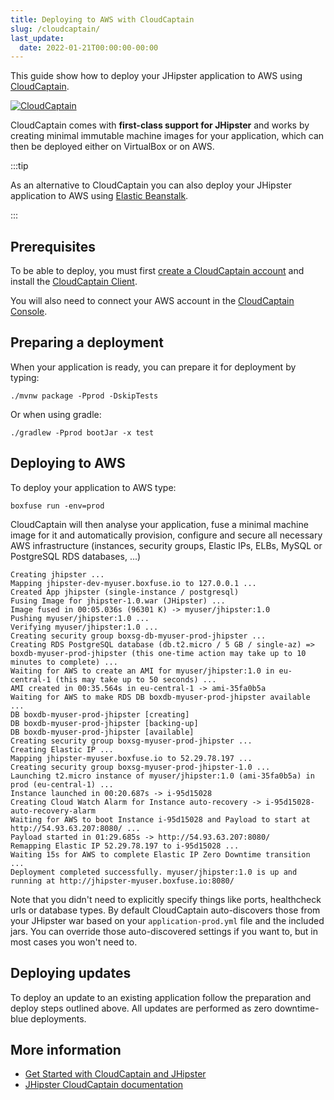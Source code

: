 ```yaml
---
title: Deploying to AWS with CloudCaptain
slug: /cloudcaptain/
last_update:
  date: 2022-01-21T00:00:00-00:00
---
```


This guide show how to deploy your JHipster application to AWS using [CloudCaptain](https://cloudcaptain.sh/).

[![CloudCaptain](/images/logo/logo-cloudcaptain.png)](https://cloudcaptain.sh/)

CloudCaptain comes with **first-class support for JHipster** and works by creating minimal immutable machine images for your application, which can then be deployed either on VirtualBox or on AWS.

:::tip

As an alternative to CloudCaptain you can also deploy your JHipster application to AWS using [Elastic Beanstalk](/aws).

:::


## Prerequisites

To be able to deploy, you must first [create a CloudCaptain account](https://console.cloudcaptain.sh) and install the [CloudCaptain Client](https://cloudcaptain.sh/getstarted/download).

You will also need to connect your AWS account in the [CloudCaptain Console](https://console.cloudcaptain.sh).


## Preparing a deployment

When your application is ready, you can prepare it for deployment by typing:

```shell
./mvnw package -Pprod -DskipTests
```

Or when using gradle:

```shell
./gradlew -Pprod bootJar -x test
```


## Deploying to AWS

To deploy your application to AWS type:

```shell
boxfuse run -env=prod
```

CloudCaptain will then analyse your application, fuse a minimal machine image for it and automatically provision, configure and secure all necessary
AWS infrastructure (instances, security groups, Elastic IPs, ELBs, MySQL or PostgreSQL RDS databases, ...)

```
Creating jhipster ...
Mapping jhipster-dev-myuser.boxfuse.io to 127.0.0.1 ...
Created App jhipster (single-instance / postgresql)
Fusing Image for jhipster-1.0.war (JHipster) ...
Image fused in 00:05.036s (96301 K) -> myuser/jhipster:1.0
Pushing myuser/jhipster:1.0 ...
Verifying myuser/jhipster:1.0 ...
Creating security group boxsg-db-myuser-prod-jhipster ...
Creating RDS PostgreSQL database (db.t2.micro / 5 GB / single-az) => boxdb-myuser-prod-jhipster (this one-time action may take up to 10 minutes to complete) ...
Waiting for AWS to create an AMI for myuser/jhipster:1.0 in eu-central-1 (this may take up to 50 seconds) ...
AMI created in 00:35.564s in eu-central-1 -> ami-35fa0b5a
Waiting for AWS to make RDS DB boxdb-myuser-prod-jhipster available ...
DB boxdb-myuser-prod-jhipster [creating]
DB boxdb-myuser-prod-jhipster [backing-up]
DB boxdb-myuser-prod-jhipster [available]
Creating security group boxsg-myuser-prod-jhipster ...
Creating Elastic IP ...
Mapping jhipster-myuser.boxfuse.io to 52.29.78.197 ...
Creating security group boxsg-myuser-prod-jhipster-1.0 ...
Launching t2.micro instance of myuser/jhipster:1.0 (ami-35fa0b5a) in prod (eu-central-1) ...
Instance launched in 00:20.687s -> i-95d15028
Creating Cloud Watch Alarm for Instance auto-recovery -> i-95d15028-auto-recovery-alarm
Waiting for AWS to boot Instance i-95d15028 and Payload to start at http://54.93.63.207:8080/ ...
Payload started in 01:29.685s -> http://54.93.63.207:8080/
Remapping Elastic IP 52.29.78.197 to i-95d15028 ...
Waiting 15s for AWS to complete Elastic IP Zero Downtime transition ...
Deployment completed successfully. myuser/jhipster:1.0 is up and running at http://jhipster-myuser.boxfuse.io:8080/
```

Note that you didn't need to explicitly specify things like ports, healthcheck urls or database types. By default CloudCaptain auto-discovers those
from your JHipster war based on your `application-prod.yml` file and the included jars. 
You can override those auto-discovered settings if you want to, but in most cases you won't need to.


## Deploying updates

To deploy an update to an existing application follow the preparation and deploy steps outlined above. All updates
are performed as zero downtime-blue deployments.


## More information

* [Get Started with CloudCaptain and JHipster](https://cloudcaptain.sh/getstarted/jhipster)
* [JHipster CloudCaptain documentation](https://cloudcaptain.sh/docs/payloads/jhipster)

